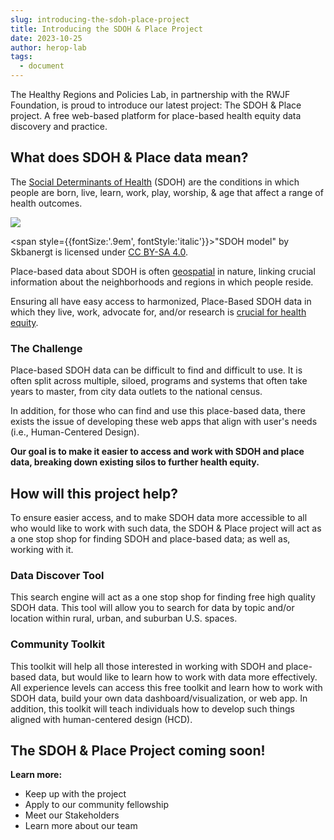 ```yaml
---
slug: introducing-the-sdoh-place-project
title: Introducing the SDOH & Place Project
date: 2023-10-25
author: herop-lab
tags:
  - document
---
```

The Healthy Regions and Policies Lab, in partnership with the RWJF Foundation, is proud to introduce our latest project: The SDOH & Place project. A free web-based platform for place-based health equity data discovery and practice. 

## What does SDOH & Place data mean?

The [Social Determinants of Health](https://www.who.int/health-topics/social-determinants-of-health#tab=tab_1) (SDOH) are the conditions in which people are born, live, learn, work, play, worship, & age that affect a range of health outcomes.

![](/images/sdoh_model.gif)

<span style={{fontSize:'.9em', fontStyle:'italic'}}>"SDOH model" by Skbanergt is licensed under <a href="https://creativecommons.org/licenses/by-sa/4.0">CC BY-SA 4.0</a>.</span>

Place-based data about SDOH is often [geospatial](https://jamanetwork.com/journals/jamanetworkopen/fullarticle/2759757) in nature, linking crucial information about the neighborhoods and regions in which people reside.

Ensuring all have easy access to harmonized, Place-Based SDOH data in which they live, work, advocate for, and/or research is [crucial for health equity](https://www.rwjf.org/en/insights/our-research/2021/10/charting-a-course-for-an-equity-centered-data-system.html).

### The Challenge

Place-based SDOH data can be difficult to find and difficult to use. It is often split across multiple, siloed, programs and systems that often take years to master, from city data outlets to the national census.

In addition, for those who can find and use this place-based data, there exists the issue of developing these web apps that align with user's needs (i.e., Human-Centered Design). 

**Our goal is to make it easier to access and work with SDOH and place data, breaking down existing silos to further health equity.**

## How will this project help?

To ensure easier access, and to make SDOH data more accessible to all who would like to work with such data, the SDOH & Place project will act as a one stop shop for finding SDOH and place-based data; as well as, working with it. 

### **Data Discover Tool**

This search engine will act as a one stop shop for finding free high quality SDOH  data. This tool will allow you to search for data by topic and/or location within rural, urban, and suburban U.S. spaces.

### Community Toolkit

This toolkit will help all those interested in working with SDOH and place-based data, but would like to learn how to work with data more effectively. All experience levels can access this free toolkit and learn how to work with SDOH data, build your own data dashboard/visualization, or web app. In addition, this toolkit will teach individuals how to develop such things aligned with human-centered design (HCD).

## The SDOH & Place Project coming soon!

**Learn more:**

* Keep up with the project
* Apply to our community fellowship
* Meet our Stakeholders
* Learn more about our team
